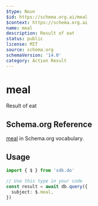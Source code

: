 ```yaml
---
$type: Noun
$id: https://schema.org.ai/meal
$context: https://schema.org.ai
name: meal
description: Result of eat
status: public
license: MIT
source: schema.org
schemaVersion: '14.0'
category: Action Result
---
```


# meal

Result of eat

## Schema.org Reference

[meal](https://schema.org/EatAction) in Schema.org vocabulary.

## Usage

```typescript
import { $ } from 'sdk.do'

// Use this type in your code
const result = await db.query({
  subject: $.meal,
})
```

